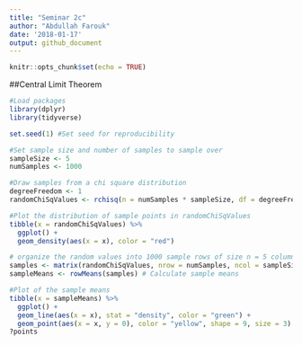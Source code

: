 ```yaml
---
title: "Seminar 2c"
author: "Abdullah Farouk"
date: '2018-01-17'
output: github_document
---
```


```r
knitr::opts_chunk$set(echo = TRUE)
```

##Central Limit Theorem
```r
#Load packages
library(dplyr)
library(tidyverse)

set.seed(1) #Set seed for reproducibility

#Set sample size and number of samples to sample over
sampleSize <- 5
numSamples <- 1000

#Draw samples from a chi square distribution
degreeFreedom <- 1
randomChiSqValues <- rchisq(n = numSamples * sampleSize, df = degreeFreedom)

#Plot the distribution of sample points in randomChiSqValues
tibble(x = randomChiSqValues) %>% 
  ggplot() + 
  geom_density(aes(x = x), color = "red")

# organize the random values into 1000 sample rows of size n = 5 columns
samples <- matrix(randomChiSqValues, nrow = numSamples, ncol = sampleSize)
sampleMeans <- rowMeans(samples) # Calculate sample means 

#Plot of the sample means
tibble(x = sampleMeans) %>% 
  ggplot() + 
  geom_line(aes(x = x), stat = "density", color = "green") +
  geom_point(aes(x = x, y = 0), color = "yellow", shape = 9, size = 3)
?points
```

